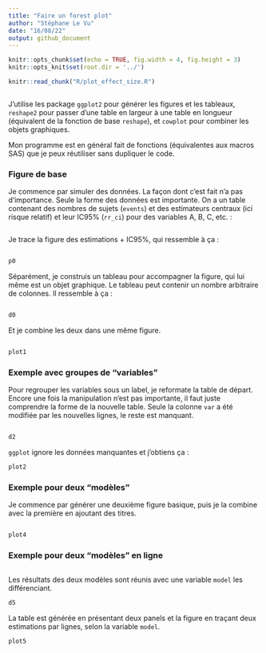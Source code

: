 ```yaml
---
title: "Faire un forest plot"
author: "Stéphane Le Vu"
date: "16/08/22"
output: github_document
---
```


```r
knitr::opts_chunk$set(echo = TRUE, fig.width = 4, fig.height = 3)
knitr::opts_knit$set(root.dir = '../')
```

```r
knitr::read_chunk("R/plot_effect_size.R")
```

```r

```

J'utilise les package `ggplot2` pour générer les figures et les tableaux, `reshape2` pour passer d'une table en largeur à une table en longueur (équivalent de la fonction de base `reshape`), et `cowplot` pour combiner les objets graphiques.

Mon programme est en général fait de fonctions (équivalentes aux macros SAS) que je peux réutiliser sans dupliquer le code.

### Figure de base
Je commence par simuler des données. La façon dont c'est fait n'a pas d'importance. Seule la forme des données est importante. On a un table contenant des nombres de sujets (`events`) et des estimateurs centraux (ici risque relatif) et leur IC95% (`rr_ci`) pour des variables A, B, C, etc. :

```r

```

Je trace la figure des estimations + IC95%, qui ressemble à ça :

```r

```

```r
p0
```

Séparément, je construis un tableau pour accompagner la figure, qui lui même est un objet graphique. Le tableau peut contenir un nombre arbitraire de colonnes. Il ressemble à ça :

```r

```

```r
d0
```

Et je combine les deux dans une même figure.

```r

```

```r
plot1
```

### Exemple avec groupes de "variables"
Pour regrouper les variables sous un label, je reformate la table de départ. Encore une fois la manipulation n'est pas importante, il faut juste comprendre la forme de la nouvelle table. Seule la colonne `var` a été modifiée par les nouvelles lignes, le reste est manquant.

```r

```

```r
d2
```

`ggplot` ignore les données manquantes et j'obtiens ça :

```r
plot2
```

### Exemple pour deux "modèles"

Je commence par générer une deuxième figure basique, puis je la combine avec la première en ajoutant des titres.

```r

```

```r
plot4
```


### Exemple pour deux "modèles" en ligne

```r

```

Les résultats des deux modèles sont réunis avec une variable `model` les différenciant.

```r
d5
```

La table est générée en présentant deux panels et la figure en traçant deux estimations par lignes, selon la variable `model`.

```r
plot5
```


